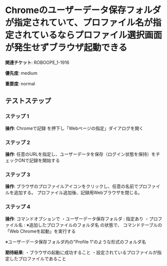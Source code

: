 # Chromeのユーザーデータ保存フォルダが指定されていて、プロファイル名が指定されているならプロファイル選択画面が発生せずブラウザ起動できる

**関連チケット**: ROBOOPE_1-1916

**優先度**: medium

**重要度**: normal

## テストステップ

### ステップ 1

**操作**: Chromeで記録 を押下し「Webページの指定」ダイアログを開く

### ステップ 2

**操作**: 任意のURLを指定し、ユーザーデータを保存（ログイン状態を保持）をチェックONで記録を開始する

### ステップ 3

**操作**: ブラウザのプロファイルアイコンをクリックし、任意の名前でプロファイルを追加する。
プロファイル追加後、記録用Webブラウザを閉じる。

### ステップ 4

**操作**: コマンドオプションで
・ユーザーデータ保存フォルダ : 指定あり
・プロファイル名 : ※追加したプロファイルのフォルダ名
の状態で、
コマンドテーブルの「Web Chromeを起動」を実行する

※ユーザーデータ保存フォルダ内の"Profile 1"のような形式のフォルダ名

**期待結果**:
・ブラウザの起動に成功すること
・設定されているプロファイルが指定したプロファイルであること

